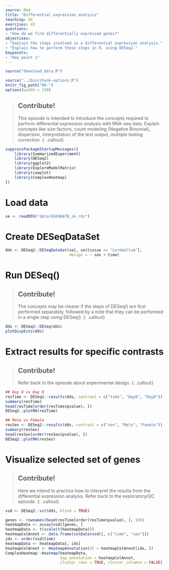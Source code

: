 ```yaml
---
source: Rmd
title: "Differential expression analysis"
teaching: XX
exercises: XX
questions:
- "How do we find differentially expressed genes?"
objectives:
- "Explain the steps involved in a differential expression analysis."
- "Explain how to perform these steps in R, using DESeq2."
keypoints:
- "Key point 1"
---
```


```r
source("download_data.R")
```

```r
source("../bin/chunk-options.R")
knitr_fig_path("06-")
options(width = 120)
```

> ## Contribute!
>
> This episode is intended to introduce the concepts required to perform 
> differential expression analysis with RNA-seq data. Explain concepts like 
> size factors, count modeling (Negative Binomial), dispersion, interpretation 
> of the test output, multiple testing correction. 
{: .callout}

```r
suppressPackageStartupMessages({
    library(SummarizedExperiment)
    library(DESeq2)
    library(ggplot2)
    library(ExploreModelMatrix)
    library(cowplot)
    library(ComplexHeatmap)
})
```

# Load data

```r
se <- readRDS("data/GSE96870_se.rds")
```

# Create DESeqDataSet 

```r
dds <- DESeq2::DESeqDataSet(se[, se$tissue == "Cerebellum"],
                            design = ~ sex + time)
```

# Run DESeq()

> ## Contribute!
>
> The concepts may be clearer if the steps of DESeq() are first performed 
> separately, followed by a note that they can be performed in a single step
> using DESeq().
{: .callout}

```r
dds <- DESeq2::DESeq(dds)
plotDispEsts(dds)
```

# Extract results for specific contrasts

> ## Contribute!
>
> Refer back to the episode about experimental design.
{: .callout}

```r
## Day 8 vs Day 0
resTime <- DESeq2::results(dds, contrast = c("time", "Day8", "Day0"))
summary(resTime)
head(resTime[order(resTime$pvalue), ])
DESeq2::plotMA(resTime)

## Male vs Female
resSex <- DESeq2::results(dds, contrast = c("sex", "Male", "Female"))
summary(resSex)
head(resSex[order(resSex$pvalue), ])
DESeq2::plotMA(resSex)
```

# Visualize selected set of genes

> ## Contribute!
>
> Here we intend to practice how to interpret the results from the 
> differential expression analysis. Refer back to the exploratory/QC episode.
{: .callout}

```r
vsd <- DESeq2::vst(dds, blind = TRUE)

genes <- rownames(head(resTime[order(resTime$pvalue), ], 10))
heatmapData <- assay(vsd)[genes, ]
heatmapData <- t(scale(t(heatmapData)))
heatmapColAnnot <- data.frame(colData(vsd)[, c("time", "sex")])
idx <- order(vsd$time)
heatmapData <- heatmapData[, idx]
heatmapColAnnot <- HeatmapAnnotation(df = heatmapColAnnot[idx, ])
ComplexHeatmap::Heatmap(heatmapData,
                        top_annotation = heatmapColAnnot,
                        cluster_rows = TRUE, cluster_columns = FALSE)
```

